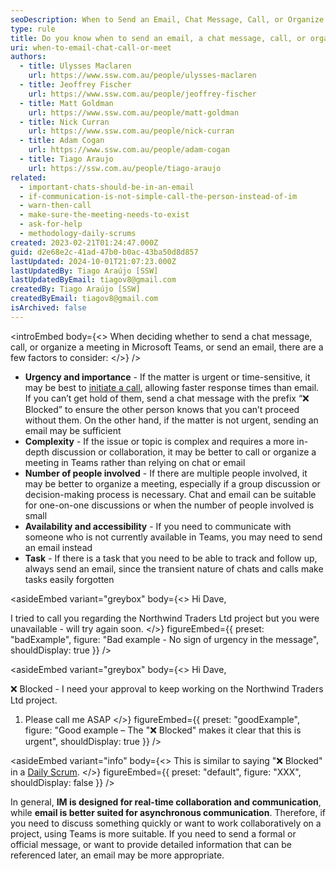```yaml
---
seoDescription: When to Send an Email, Chat Message, Call, or Organize a Meeting - Learn how to choose the right communication method for Microsoft Teams and email, considering factors like urgency, complexity, number of people involved, availability, and task requirements.
type: rule
title: Do you know when to send an email, a chat message, call, or organize a meeting?
uri: when-to-email-chat-call-or-meet
authors:
  - title: Ulysses Maclaren
    url: https://www.ssw.com.au/people/ulysses-maclaren
  - title: Jeoffrey Fischer
    url: https://www.ssw.com.au/people/jeoffrey-fischer
  - title: Matt Goldman
    url: https://www.ssw.com.au/people/matt-goldman
  - title: Nick Curran
    url: https://www.ssw.com.au/people/nick-curran
  - title: Adam Cogan
    url: https://www.ssw.com.au/people/adam-cogan
  - title: Tiago Araujo
    url: https://ssw.com.au/people/tiago-araujo
related:
  - important-chats-should-be-in-an-email
  - if-communication-is-not-simple-call-the-person-instead-of-im
  - warn-then-call
  - make-sure-the-meeting-needs-to-exist
  - ask-for-help
  - methodology-daily-scrums
created: 2023-02-21T01:24:47.000Z
guid: d2e68e2c-41ad-47b0-b0ac-43ba50d8d857
lastUpdated: 2024-10-01T21:07:23.000Z
lastUpdatedBy: Tiago Araújo [SSW]
lastUpdatedByEmail: tiagov8@gmail.com
createdBy: Tiago Araújo [SSW]
createdByEmail: tiagov8@gmail.com
isArchived: false
---
```


<introEmbed
  body={<>
When deciding whether to send a chat message, call, or organize a meeting in Microsoft Teams, or send an email, there are a few factors to consider:
  </>}
/>
* **Urgency and importance** - If the matter is urgent or time-sensitive, it may be best to [initiate a call](/warn-then-call), allowing faster response times than email. If you can’t get hold of them, send a chat message with the prefix “❌ Blocked” to ensure the other person knows that you can’t proceed without them. On the other hand, if the matter is not urgent, sending an email may be sufficient
* **Complexity** - If the issue or topic is complex and requires a more in-depth discussion or collaboration, it may be better to call or organize a meeting in Teams rather than relying on chat or email
* **Number of people involved** - If there are multiple people involved, it may be better to organize a meeting, especially if a group discussion or decision-making process is necessary. Chat and email can be suitable for one-on-one discussions or when the number of people involved is small
* **Availability and accessibility** - If you need to communicate with someone who is not currently available in Teams, you may need to send an email instead
* **Task** - If there is a task that you need to be able to track and follow up, always send an email, since the transient nature of chats and calls make tasks easily forgotten


<asideEmbed
  variant="greybox"
  body={<>
    Hi Dave,

I tried to call you regarding the Northwind Traders Ltd project but you were unavailable - will try again soon.
  </>}
  figureEmbed={{
    preset: "badExample",
    figure: "Bad example - No sign of urgency in the message",
    shouldDisplay: true
  }}
/>



<asideEmbed
  variant="greybox"
  body={<>
    Hi Dave,

❌ Blocked - I need your approval to keep working on the Northwind Traders Ltd project.

1. Please call me ASAP
  </>}
  figureEmbed={{
    preset: "goodExample",
    figure: "Good example – The \"❌ Blocked\" makes it clear that this is urgent",
    shouldDisplay: true
  }}
/>



<asideEmbed
  variant="info"
  body={<>
    This is similar to saying "❌ Blocked" in a [Daily Scrum](/methodology-daily-scrums).
  </>}
  figureEmbed={{
    preset: "default",
    figure: "XXX",
    shouldDisplay: false
  }}
/>


In general, **IM is designed for real-time collaboration and communication**, while **email is better suited for asynchronous communication**.
Therefore, if you need to discuss something quickly or want to work collaboratively on a project, using Teams is more suitable.
If you need to send a formal or official message, or want to provide detailed information that can be referenced later, an email may be more appropriate.
